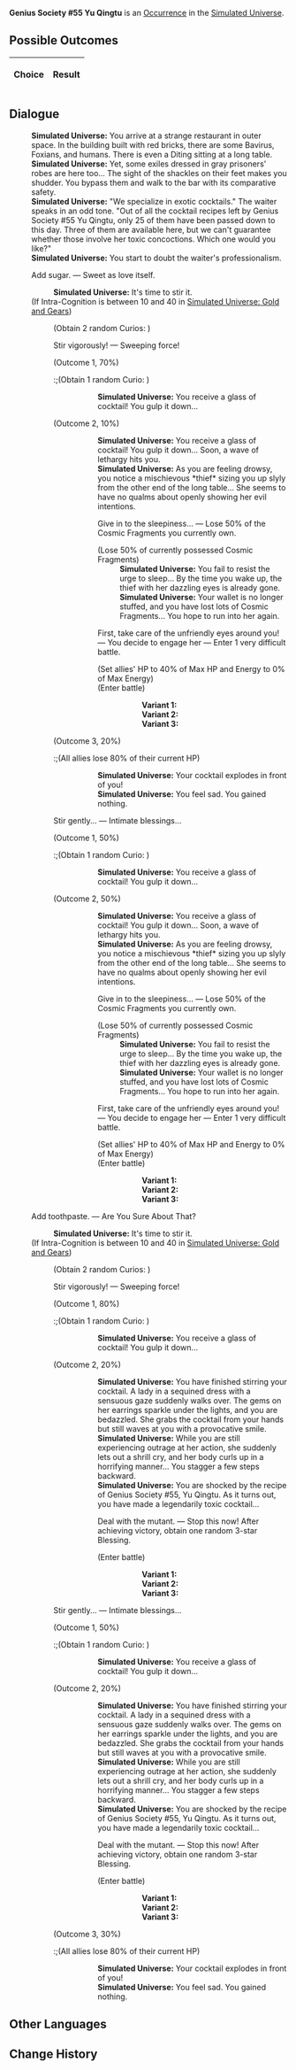 {{Simulated Universe Event Infobox
|title         = Genius Society #55 Yu Qingtu
|image         = Random Event 7.png
|type          =
|domains_su    = Occurrence
|domains_ext   = Occurrence
|domains_swarm = 
|domains_gng   = 
|requirements  =
|prev          = 
|next          = 
|indexRewards  =
|characters    = 
}}
'''Genius Society #55 Yu Qingtu''' is an [[Simulated Universe/Occurrence|Occurrence]] in the [[Simulated Universe]].

==Possible Outcomes==
{| class="article-table"
!Choice
!Result

|}

<!--
==Gameplay Notes==

-->
==Dialogue==
{{Dialogue Start}}
:'''Simulated Universe:''' You arrive at a strange restaurant in outer space. In the building built with red bricks, there are some Bavirus, Foxians, and humans. There is even a Diting sitting at a long table.
:'''Simulated Universe:''' Yet, some exiles dressed in gray prisoners' robes are here too... The sight of the shackles on their feet makes you shudder. You bypass them and walk to the bar with its comparative safety.
:'''Simulated Universe:''' "We specialize in exotic cocktails." The waiter speaks in an odd tone. "Out of all the cocktail recipes left by Genius Society #55 Yu Qingtu, only 25 of them have been passed down to this day. Three of them are available here, but we can't guarantee whether those involve her toxic concoctions. Which one would you like?"
:'''Simulated Universe:''' You start to doubt the waiter's professionalism.
:{{DIcon|Star}} Add sugar. &mdash; Sweet as love itself.
::'''Simulated Universe:''' It's time to stir it.
:;(If Intra-Cognition is between 10 and 40 in [[Simulated Universe: Gold and Gears]])
::{{SU Special Dialogue|Erudition|Extrapolate a better "method."|Bottoms up...}}
::;(Obtain 2 random Curios<nowiki>:</nowiki> {{tx}}<!--ID: 32050-->)
::{{DIcon|Star}} Stir vigorously! &mdash; Sweeping force!
::;(Outcome 1, 70%)
:::;(Obtain 1 random Curio<nowiki>:</nowiki> {{tx}}<!--ID: 31122-->)
::::'''Simulated Universe:''' You receive a glass of cocktail! You gulp it down...
::;(Outcome 2, 10%)
::::'''Simulated Universe:''' You receive a glass of cocktail! You gulp it down... Soon, a wave of lethargy hits you.
::::'''Simulated Universe:''' As you are feeling drowsy, you notice a mischievous *thief* sizing you up slyly from the other end of the long table... She seems to have no qualms about openly showing her evil intentions.
::::{{DIcon|Star}} Give in to the sleepiness... &mdash; Lose 50% of the Cosmic Fragments you currently own.
::::;(Lose 50% of currently possessed Cosmic Fragments)
:::::'''Simulated Universe:''' You fail to resist the urge to sleep... By the time you wake up, the thief with her dazzling eyes is already gone.
:::::'''Simulated Universe:''' Your wallet is no longer stuffed, and you have lost lots of Cosmic Fragments... You hope to run into her again.
::::{{DIcon|Star}} First, take care of the unfriendly eyes around you! &mdash; You decide to engage her &mdash; Enter 1 very difficult battle.
::::;(Set allies' HP to 40% of Max HP and Energy to 0% of Max Energy)
::::;(Enter battle)
::::::'''Variant 1:''' {{Enemy List|Silvermane Lieutenant*1/}}
::::::'''Variant 2:''' {{Enemy List|Aurumaton Gatekeeper*1/}}
::::::'''Variant 3:''' {{Enemy List|Disciples of Sanctus Medicus: Shape Shifter*1/}}
::;(Outcome 3, 20%)
:::;(All allies lose 80% of their current HP)
::::'''Simulated Universe:''' Your cocktail explodes in front of you!
::::'''Simulated Universe:''' You feel sad. You gained nothing.
::{{DIcon|Star}} Stir gently... &mdash; Intimate blessings...
::;(Outcome 1, 50%)
:::;(Obtain 1 random Curio<nowiki>:</nowiki> {{tx}}<!--ID: 31122-->)
::::'''Simulated Universe:''' You receive a glass of cocktail! You gulp it down...
::;(Outcome 2, 50%)
::::'''Simulated Universe:''' You receive a glass of cocktail! You gulp it down... Soon, a wave of lethargy hits you.
::::'''Simulated Universe:''' As you are feeling drowsy, you notice a mischievous *thief* sizing you up slyly from the other end of the long table... She seems to have no qualms about openly showing her evil intentions.
::::{{DIcon|Star}} Give in to the sleepiness... &mdash; Lose 50% of the Cosmic Fragments you currently own.
::::;(Lose 50% of currently possessed Cosmic Fragments)
:::::'''Simulated Universe:''' You fail to resist the urge to sleep... By the time you wake up, the thief with her dazzling eyes is already gone.
:::::'''Simulated Universe:''' Your wallet is no longer stuffed, and you have lost lots of Cosmic Fragments... You hope to run into her again.
::::{{DIcon|Star}} First, take care of the unfriendly eyes around you! &mdash; You decide to engage her &mdash; Enter 1 very difficult battle.
::::;(Set allies' HP to 40% of Max HP and Energy to 0% of Max Energy)
::::;(Enter battle)
::::::'''Variant 1:''' {{Enemy List|Silvermane Lieutenant*1/}}
::::::'''Variant 2:''' {{Enemy List|Aurumaton Gatekeeper*1/}}
::::::'''Variant 3:''' {{Enemy List|Disciples of Sanctus Medicus: Shape Shifter*1/}}
:{{DIcon|Star}} Add toothpaste. &mdash; Are You Sure About That?
::'''Simulated Universe:''' It's time to stir it.
:;(If Intra-Cognition is between 10 and 40 in [[Simulated Universe: Gold and Gears]])
::{{SU Special Dialogue|Erudition|Extrapolate a better "method."|Bottoms up...}}
::;(Obtain 2 random Curios<nowiki>:</nowiki> {{tx}}<!--ID: 32050-->)
::{{DIcon|Star}} Stir vigorously! &mdash; Sweeping force!
::;(Outcome 1, 80%)
:::;(Obtain 1 random Curio<nowiki>:</nowiki> {{tx}}<!--ID: 31121-->)
::::'''Simulated Universe:''' You receive a glass of cocktail! You gulp it down...
::;(Outcome 2, 20%)
::::'''Simulated Universe:''' You have finished stirring your cocktail. A lady in a sequined dress with a sensuous gaze suddenly walks over. The gems on her earrings sparkle under the lights, and you are bedazzled. She grabs the cocktail from your hands but still waves at you with a provocative smile.
::::'''Simulated Universe:''' While you are still experiencing outrage at her action, she suddenly lets out a shrill cry, and her body curls up in a horrifying manner... You stagger a few steps backward.
::::'''Simulated Universe:''' You are shocked by the recipe of Genius Society #55, Yu Qingtu. As it turns out, you have made a legendarily toxic cocktail...
::::{{DIcon|Star}} Deal with the mutant. &mdash; Stop this now! After achieving victory, obtain one random 3-star Blessing.
::::;(Enter battle)
::::::'''Variant 1:''' {{Enemy List|Disciples of Sanctus Medicus: Shape Shifter (Bug)*1/}}
::::::'''Variant 2:''' {{Enemy List|Stormbringer (Bug)*1/}}
::::::'''Variant 3:''' {{Enemy List|Everwinter Shadewalker*2/;Guardian Shadow (Bug)*1/}}
::{{DIcon|Star}} Stir gently... &mdash; Intimate blessings...
::;(Outcome 1, 50%)
:::;(Obtain 1 random Curio<nowiki>:</nowiki> {{tx}}<!--ID: 31121-->)
::::'''Simulated Universe:''' You receive a glass of cocktail! You gulp it down...
::;(Outcome 2, 20%)
::::'''Simulated Universe:''' You have finished stirring your cocktail. A lady in a sequined dress with a sensuous gaze suddenly walks over. The gems on her earrings sparkle under the lights, and you are bedazzled. She grabs the cocktail from your hands but still waves at you with a provocative smile.
::::'''Simulated Universe:''' While you are still experiencing outrage at her action, she suddenly lets out a shrill cry, and her body curls up in a horrifying manner... You stagger a few steps backward.
::::'''Simulated Universe:''' You are shocked by the recipe of Genius Society #55, Yu Qingtu. As it turns out, you have made a legendarily toxic cocktail...
::::{{DIcon|Star}} Deal with the mutant. &mdash; Stop this now! After achieving victory, obtain one random 3-star Blessing.
::::;(Enter battle)
::::::'''Variant 1:''' {{Enemy List|Disciples of Sanctus Medicus: Shape Shifter (Bug)*1/}}
::::::'''Variant 2:''' {{Enemy List|Stormbringer (Bug)*1/}}
::::::'''Variant 3:''' {{Enemy List|Everwinter Shadewalker*2/;Guardian Shadow (Bug)*1/}}
::;(Outcome 3, 30%)
:::;(All allies lose 80% of their current HP)
::::'''Simulated Universe:''' Your cocktail explodes in front of you!
::::'''Simulated Universe:''' You feel sad. You gained nothing.
{{Dialogue End}}

==Other Languages==
{{Other Languages
|en    = Genius Society #55 Yu Qingtu
|zhs   = 天才俱乐部#55余清涂
|zht   = 天才俱樂部#55余清涂
|ja    = 天才クラブ#55余清塗
|ko    = 지니어스 클럽 #55 여청도
|es    = Yu Qingtu, miembro n.º 55 del Círculo de Genios
|fr    = Yu Qingtu, membre n° 55 de la Société des génies
|ru    = Член Общества гениев № 55 Юй Цинту
|th    = Yu Qingtu #55 แห่งสมาคมอัจฉริยะ
|vi    = CLB Thiên Tài #55 Yu Qingtu
|de    = Yu Qingtu, Geniusgesellschaft Nr. 55
|id    = Genius Society #55 Yu Qingtu
|pt    = Sociedade de Gênios #55 Yu Qingtu
}}

==Change History==
{{Change History|1.0}}
